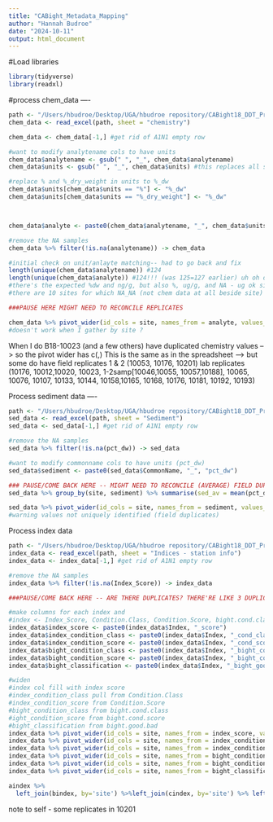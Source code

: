 ```yaml
---
title: "CABight_Metadata_Mapping"
author: "Hannah Budroe"
date: "2024-10-11"
output: html_document
---
```


#Load libraries
```r
library(tidyverse)
library(readxl)
```

#process chem_data ----
```r
path <- "/Users/hbudroe/Desktop/UGA/hbudroe repository/CABight18_DDT_Project/Metadata/BikLab sample info v1.xlsx"
chem_data <- read_excel(path, sheet = "chemistry")

chem_data <- chem_data[-1,] #get rid of A1N1 empty row

#want to modify analytename cols to have units
chem_data$analytename <- gsub(" ", "_", chem_data$analytename)
chem_data$units <- gsub(" ", "_", chem_data$units) #this replaces all spaces compared to str_replace

#replace % and %_dry_weight in units to %_dw 
chem_data$units[chem_data$units == "%"] <- "%_dw"
chem_data$units[chem_data$units == "%_dry_weight"] <- "%_dw"



chem_data$analyte <- paste0(chem_data$analytename, "_", chem_data$units) #check 125=125 yay

#remove the NA samples
chem_data %>% filter(!is.na(analytename)) -> chem_data

#initial check on unit/anlayte matching-- had to go back and fix
length(unique(chem_data$analytename)) #124
length(unique(chem_data$analyte)) #124!!! (was 125=127 earlier) uh oh ok so something doesn't match (there's 5 unique units total)
#there's the expected %dw and ng/g, but also %, ug/g, and NA - ug ok since consistent?
#there are 10 sites for which NA_NA (not chem data at all beside site) --> remove these 

###PAUSE HERE MIGHT NEED TO RECONCILE REPLICATES

chem_data %>% pivot_wider(id_cols = site, names_from = analyte, values_from = result) -> chem_df
#doesn't work when I gather by site ?
```
When I do
B18-10023 (and a few others) have duplicated chemistry values --> so the pivot wider has c(,)
This is the same as in the spreadsheet -->
but some do have field replicates 1 & 2 (10053, 10176, 10201)
lab replicates (10176, 10012,10020, 10023, 1-2samp[10046,10055, 10057,10188], 10065, 10076, 10107, 10133, 10144, 10158,10165, 10168, 10176, 10181, 10192, 10193)

Process sediment data ----
```r
path <- "/Users/hbudroe/Desktop/UGA/hbudroe repository/CABight18_DDT_Project/Metadata/BikLab sample info v1.xlsx"
sed_data <- read_excel(path, sheet = "Sediment")
sed_data <- sed_data[-1,] #get rid of A1N1 empty row

#remove the NA samples
sed_data %>% filter(!is.na(pct_dw)) -> sed_data

#want to modify commonname cols to have units (pct_dw)
sed_data$sediment <- paste0(sed_data$CommonName, "_", "pct_dw")

### PAUSE/COME BACK HERE -- MIGHT NEED TO RECONCILE (AVERAGE) FIELD DUPLICATES
sed_data %>% group_by(site, sediment) %>% summarise(sed_av = mean(pct_dw)) -> sed_data

sed_data %>% pivot_wider(id_cols = site, names_from = sediment, values_from = sed_av) -> sed_df
#warning values not uniquely identified (field duplicates)                 
```

Process index data
```r
path <- "/Users/hbudroe/Desktop/UGA/hbudroe repository/CABight18_DDT_Project/Metadata/BikLab sample info v1.xlsx"
index_data <- read_excel(path, sheet = "Indices - station info")
index_data <- index_data[-1,] #get rid of A1N1 empty row

#remove the NA samples
index_data %>% filter(!is.na(Index_Score)) -> index_data

###PAUSE/COME BACK HERE -- ARE THERE DUPLICATES? THERE'RE LIKE 3 DUPLICATE(2) BUT PROCEED FOR NOW

#make columns for each index and 
#index <- Index_Score, Condition.Class, Condition.Score, bight.cond.class, bight.cond.score, bight.good.bad
index_data$index_score <- paste0(index_data$Index, "_score")
index_data$index_condition_class <- paste0(index_data$Index, "_cond_class")
index_data$index_condition_score <- paste0(index_data$Index, "_cond_score")
index_data$bight_condition_class <- paste0(index_data$Index, "_bight_cond_class")
index_data$bight_condition_score <- paste0(index_data$Index, "_bight_cond_score")
index_data$bight_classification <- paste0(index_data$Index, "_bight_good_bad")

#widen
#index col fill with index score
#index_condition_class pull from Condition.Class
#index_condition_score from Condition.Score
#bight_condition_class from bight.cond.class
#ight_condition_score from bight.cond.score
#bight_classification from bight.good.bad
index_data %>% pivot_wider(id_cols = site, names_from = index_score, values_from = Index_Score) -> aindex #doing multiple in c() doesn't seem to work - doesn't unique match 1:1 #229 sites matches unique #sites in index_data
index_data %>% pivot_wider(id_cols = site, names_from = index_condition_class, values_from = Condition.Class) -> bindex
index_data %>% pivot_wider(id_cols = site, names_from = index_condition_score, values_from = Condition.Score) -> cindex
index_data %>% pivot_wider(id_cols = site, names_from = bight_condition_class, values_from = bight.cond.class) -> dindex
index_data %>% pivot_wider(id_cols = site, names_from = bight_condition_score, values_from = bight.cond.score) -> eindex
index_data %>% pivot_wider(id_cols = site, names_from = bight_classification, values_from = bight.good.bad) -> findex

aindex %>%
  left_join(bindex, by='site') %>%left_join(cindex, by='site') %>% left_join(dindex, by='site') %>% left_join(eindex, by='site') %>% left_join(findex, by='site') -> index_df

```
note to self - some replicates in 10201



